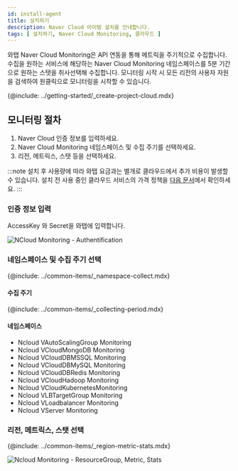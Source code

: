 ```yaml
---
id: install-agent
title: 설치하기
description: Naver Cloud 아이템 설치를 안내합니다.
tags: [ 설치하기, Naver Cloud Monitoring, 클라우드 ]
---
```



와탭 Naver Cloud Monitoring은 API 연동을 통해 메트릭을 주기적으로 수집합니다. 수집을 원하는 서비스에 해당하는 Naver Cloud Monitoring 네임스페이스를 5분 기간으로 원하는 스탯을 취사선택해 수집합니다. 모니터링 시작 시 모든 리전의 사용자 자원을 검색하여 원클릭으로 모니터링을 시작할 수 있습니다. 

{@include: ../getting-started/_create-project-cloud.mdx} 

## 모니터링 절차

<!-- 
1. 사용자 와탭 콘솔에서 인티그레이션 프로젝트를 Naver Cloud Monitoring 사용 상태로 생성하세요.
-->

1. Naver Cloud 인증 정보를 입력하세요.
1. Naver Cloud Monitoring 네임스페이스 및 수집 주기를 선택하세요.
1. 리전, 메트릭스, 스탯 등을 선택하세요.

:::note
설치 후 사용량에 따라 와탭 요금과는 별개로 클라우드에서 추가 비용이 발생할 수 있습니다. 설치 전 사용 중인 클라우드 서비스의 가격 정책을 [다음 문서](https://www.ncloud.com/charge/price)에서 확인하세요.
:::

### 인증 정보 입력

AccessKey 와 Secret을 와탭에 입력합니다.

![NCloud Monitoring - Authentification](https://img.whatap.io/media/images/whatap_ncloud_auth_dialog.png)

### 네임스페이스 및 수집 주기 선택

{@include: ../common-items/_namespace-collect.mdx}

#### 수집 주기

{@include: ../common-items/_collecting-period.mdx} 

#### 네임스페이스

* Ncloud VAutoScalingGroup Monitoring
* Ncloud VCloudMongoDB Monitoring
* Ncloud VCloudDBMSSQL Monitoring
* Ncloud VCloudDBMySQL Monitoring
* Ncloud VCloudDBRedis Monitoring
* Ncloud VCloudHadoop Monitoring
* Ncloud VCloudKubernetesMonitoring
* Ncloud VLBTargetGroup Monitoring
* Ncloud VLoadbalancer Monitoring
* Ncloud VServer Monitoring

### 리전, 메트릭스, 스탯 선택

{@include: ../common-items/_region-metric-stats.mdx}

![Ncloud Monitoring - ResourceGroup, Metric, Stats](https://img.whatap.io/media/images/ncloud_region_dialog.png)